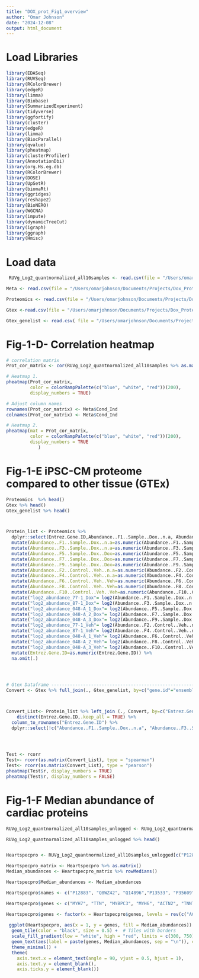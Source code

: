 ```yaml
---
title: "DOX_prot_Fig1_overview"
author: "Omar Johnson"
date: "2024-12-08"
output: html_document
---
```


# Load Libraries 
```r
library(EDASeq)
library(RUVSeq)
library(RColorBrewer)
library(edgeR)
library(limma)
library(Biobase)
library(SummarizedExperiment)
library(tidyverse) 
library(ggfortify)
library(cluster)
library(edgeR)
library(limma)
library(BiocParallel)
library(qvalue)
library(pheatmap)
library(clusterProfiler)
library(AnnotationDbi)
library(org.Hs.eg.db)
library(RColorBrewer)
library(DOSE)
library(UpSetR)
library(biomaRt)
library(ggridges)
library(reshape2)
library(BioNERO)
library(WGCNA)
library(impute)
library(dynamicTreeCut)
library(igraph)
library(ggraph)
library(Hmisc)
```


# Load data 
```r
 RUVg_Log2_quantnormalized_all10samples <- read.csv(file = "/Users/omarjohnson/Documents/Projects/Dox_Proteomics/Data/Data_Frames/DIA_proteins/RUVIII_Imputed/RUVIII_10samples_log2_notquantilenormalized.csv", header = TRUE, row.names = 1)

Meta <- read.csv(file = "/Users/omarjohnson/Documents/Projects/Dox_Proteomics/Data/Data_Frames/DIA_proteins/RUVIII_Imputed/Meta.csv", header = TRUE, row.names = 1)

Proteomics <- read.csv(file = "/Users/omarjohnson/Documents/Projects/Dox_Proteomics/Data/Proteomics/Data_sets/Sayan_data/Proteomics_alt.csv", header = TRUE)

Gtex <-read.csv(file = "/Users/omarjohnson/Documents/Projects/Dox_Proteomics/Data/Proteomics/Data_sets/Sayan_data/GTEX_alt.csv", header = TRUE)

Gtex_genelist <- read.csv( file = "/Users/omarjohnson/Documents/Projects/Dox_Proteomics/Data/Proteomics/Data_sets/Sayan_data/Gtex_genelist", header = TRUE)
```


# Fig-1-D- Correlation heatmap
```r
# correlation matrix 
Prot_cor_matrix <- cor(RUVg_Log2_quantnormalized_all10samples %>% as.matrix())

# Heatmap 1. 
pheatmap(Prot_cor_matrix, 
         color = colorRampPalette(c("blue", "white", "red"))(200),
         display_numbers = TRUE)

# Adjust column names 
rownames(Prot_cor_matrix) <- Meta$Cond_Ind
colnames(Prot_cor_matrix) <- Meta$Cond_Ind

# Heatmap 2. 
pheatmap(mat = Prot_cor_matrix, 
         color = colorRampPalette(c("blue", "white", "red"))(200),
         display_numbers = TRUE
            )
```


# Fig-1-E iPSC-CM proteome compared to other tissue (GTEx)
```r
Proteomics  %>% head()
Gtex %>% head()
Gtex_genelist %>% head()



Protein_list <- Proteomics %>% 
  dplyr::select(Entrez.Gene.ID,Abundance..F1..Sample..Dox..n.a, Abundance..F3..Sample..Dox..n.a,Abundance..F5..Sample..Dox..Dox,Abundance..F7..Sample..Dox..Dox,Abundance..F9..Sample..Dox..Dox,Abundance..F2..Control..Veh..n.a,Abundance..F4..Control..Veh..n.a,Abundance..F6..Control..Veh..Veh,Abundance..F8..Control..Veh..Veh,Abundance..F10..Control..Veh..Veh) %>% 
  mutate(Abundance..F1..Sample..Dox..n.a=as.numeric(Abundance..F1..Sample..Dox..n.a)) %>% 
  mutate(Abundance..F3..Sample..Dox..n.a=as.numeric(Abundance..F3..Sample..Dox..n.a)) %>% 
  mutate(Abundance..F5..Sample..Dox..Dox=as.numeric(Abundance..F5..Sample..Dox..Dox)) %>% 
  mutate(Abundance..F7..Sample..Dox..Dox=as.numeric(Abundance..F7..Sample..Dox..Dox)) %>% 
  mutate(Abundance..F9..Sample..Dox..Dox=as.numeric(Abundance..F9..Sample..Dox..Dox)) %>%
  mutate(Abundance..F2..Control..Veh..n.a=as.numeric(Abundance..F2..Control..Veh..n.a)) %>% 
  mutate(Abundance..F4..Control..Veh..n.a=as.numeric(Abundance..F4..Control..Veh..n.a)) %>% 
  mutate(Abundance..F6..Control..Veh..Veh=as.numeric(Abundance..F6..Control..Veh..Veh)) %>% 
  mutate(Abundance..F8..Control..Veh..Veh=as.numeric(Abundance..F8..Control..Veh..Veh)) %>% 
  mutate(Abundance..F10..Control..Veh..Veh=as.numeric(Abundance..F10..Control..Veh..Veh)) %>% 
  mutate("log2_abundance_77-1_Dox"= log2(Abundance..F1..Sample..Dox..n.a)) %>%
  mutate("log2_abundance_87-1_Dox"= log2(Abundance..F3..Sample..Dox..n.a)) %>%
  mutate("log2_abundance_048-A_1_Dox"= log2(Abundance..F5..Sample..Dox..Dox)) %>%
  mutate("log2_abundance_048-A_2_Dox"= log2(Abundance..F7..Sample..Dox..Dox)) %>%
  mutate("log2_abundance_048-A_3_Dox"= log2(Abundance..F9..Sample..Dox..Dox)) %>%
  mutate("log2_abundance_77-1_Veh"= log2(Abundance..F2..Control..Veh..n.a)) %>%
  mutate("log2_abundance_87-1_Veh"= log2(Abundance..F4..Control..Veh..n.a)) %>%
  mutate("log2_abundance_048-A_1_Veh"= log2(Abundance..F6..Control..Veh..Veh)) %>%
  mutate("log2_abundance_048-A_2_Veh"= log2(Abundance..F8..Control..Veh..Veh)) %>%
  mutate("log2_abundance_048-A_3_Veh"= log2(Abundance..F10..Control..Veh..Veh)) %>%
  mutate(Entrez.Gene.ID=as.numeric(Entrez.Gene.ID)) %>% 
  na.omit(.)
  



# Gtex Dataframe ----------------------------------------------------------
Convert <- Gtex %>% full_join(., Gtex_genelist, by=c("gene.id"="ensembl_gene_id"))



Convert_List<- Protein_list %>% left_join (., Convert, by=c("Entrez.Gene.ID"="entrezgene_id"), relationship = "many-to-many") %>% 
    distinct(Entrez.Gene.ID,.keep_all = TRUE) %>% 
  column_to_rownames("Entrez.Gene.ID") %>% 
  dplyr::select(!c("Abundance..F1..Sample..Dox..n.a", "Abundance..F3..Sample..Dox..n.a","Abundance..F5..Sample..Dox..Dox","Abundance..F7..Sample..Dox..Dox","Abundance..F9..Sample..Dox..Dox","Abundance..F2..Control..Veh..n.a","Abundance..F4..Control..Veh..n.a","Abundance..F6..Control..Veh..Veh","Abundance..F8..Control..Veh..Veh","Abundance..F10..Control..Veh..Veh","hgnc_symbol", "gene.id"))
  



Test <- rcorr
Test<- rcorr(as.matrix(Convert_List), type = "spearman")
Test<- rcorr(as.matrix(Convert_List), type = "pearson")
pheatmap(Test$r, display_numbers = TRUE)
pheatmap(Test$r, display_numbers = FALSE)
```


# Fig-1-F Median abundance of cardiac proteins
```r
RUVg_Log2_quantnormalized_all10samples_unlogged <- RUVg_Log2_quantnormalized_all10samples^2

RUVg_Log2_quantnormalized_all10samples_unlogged %>% head()


Heartspecpro <- RUVg_Log2_quantnormalized_all10samples_unlogged[c("P12883", "Q8WZ42", "Q14896","P13533", "P35609", "P45379", "P10916", "P27797", "P19429", "Q92736", "Q14524"), ] 

Heartspecpro_matrix <- Heartspecpro %>% as.matrix()
Median_abundances <- Heartspecpro_matrix %>% rowMedians()

Heartspecpro$Median_abundances <- Median_abundances

Heartspecpro$names <- c("P12883", "Q8WZ42", "Q14896","P13533", "P35609", "P45379", "P10916", "P27797", "P19429", "Q92736", "Q14524")

Heartspecpro$genes <- c("MYH7", "TTN", "MYBPC3", "MYH6", "ACTN2", "TNNT2", "MYL2", "CALR", "TNNI3", "RYR2", "SCN5A")

Heartspecpro$genes <- factor(x = Heartspecpro$genes, levels = rev(c("ACTN2","CALR","MYBPC3", "MYH6","MYH7","MYL2","RYR2","SCN5A", "TNNI3", "TNNT2","TTN")))
 
 ggplot(Heartspecpro, aes(x = 1, y = genes, fill = Median_abundances)) + 
  geom_tile(color = "black", size = 0.5) +  # Tiles with borders
  scale_fill_gradient(low = "white", high = "red", limits = c(300, 750)) + # Gradient fill
  geom_text(aes(label = paste(genes, Median_abundances, sep = "\n")), color = "black", size = 3) + 
  theme_minimal() + 
  theme(
    axis.text.x = element_text(angle = 90, vjust = 0.5, hjust = 1),
    axis.text.y = element_blank(),  
    axis.ticks.y = element_blank())

```